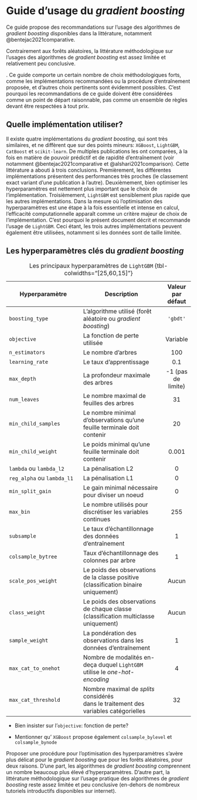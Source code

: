 # Guide d'usage du _gradient boosting_ {#sec-guide-gb}

Ce guide propose des recommandations sur l'usage des algorithmes de _gradient boosting_ disponibles dans la littérature, notamment @bentejac2021comparative. 

Contrairement aux forêts aléatoires, la littérature méthodologique sur l'usages des algorithmes de _gradient boosting_ est assez limitée et relativement peu conclusive. 


. Ce guide comporte un certain nombre de choix méthodologiques forts, comme les implémentations recommandées ou la procédure d'entraînement proposée, et d'autres choix pertinents sont évidemment possibles. C'est pourquoi les recommandations de ce guide doivent être considérées comme un point de départ raisonnable, pas comme un ensemble de règles devant être respectées à tout prix.

## Quelle implémentation utiliser? {#sec-implementation-gb}

Il existe quatre implémentations du _gradient boosting_, qui sont très similaires, et ne diffèrent que sur des points mineurs: `XGBoost`, `LightGBM`, `CatBoost` et `scikit-learn`. De multiples publications les ont comparées, à la fois en matière de pouvoir prédictif et de rapidité d'entraînement (voir notamment @bentejac2021comparative et @alshari2021comparison). Cette littérature a abouti à trois conclusions. Premièrement, les différentes implémentations présentent des performances très proches (le classement exact variant d'une publication à l'autre). Deuxièmement, bien optimiser les hyperparamètres est nettement plus important que le choix de l'implémentation. Troisièmement, `LightGBM` est sensiblement plus rapide que les autres implémentations. Dans la mesure où l'optimisation des hyperparamètres est une étape à la fois essentielle et intense en calcul, l'efficacité computationnelle apparaît comme un critère majeur de choix de l'implémentation. C'est pourquoi le présent document décrit et recommande l'usage de `LightGBM`. Ceci étant, les trois autres implémentations peuvent également être utilisées, notamment si les données sont de taille limitée.

## Les hyperparamètres clés du _gradient boosting_ {#sec-hyperparam-gb}


| Hyperparamètre                                                      | Description                                                                 | Valeur par défaut |
|---------------------------------------------------------------------|-----------------------------------------------------------------------------|:-----------------:|
| `boosting_type`                                                     | L'algorithme utilisé (forêt aléatoire ou _gradient boosting_)               | `'gbdt'`          |
| `objective`                                                         | La fonction de perte utilisée                                               | Variable          |
| `n_estimators`                                                      | Le nombre d'arbres                                                          | 100               |
| `learning_rate`                                                     | Le taux d'apprentissage                                                     | 0.1               |
| `max_depth`                                                         | La profondeur maximale des arbres                                           | -1 (pas de limite)|
| `num_leaves`                                                        | Le nombre maximal de feuilles des arbres                                    | 31                |
| `min_child_samples`                                                 | Le nombre minimal d'observations qu'une feuille terminale doit contenir     | 20                |
| `min_child_weight`                                                  | Le poids minimal qu'une feuille terminale doit contenir                     | 0.001             |
| `lambda` ou `lambda_l2`                                             | La pénalisation L2                                                          | 0                 |
| `reg_alpha` ou `lambda_l1`                                          | La pénalisation L1                                                          | 0                 |
| `min_split_gain`                                                    | Le gain minimal nécessaire pour diviser un noeud                            | 0                 |
| `max_bin`                                                           | Le nombre utilisés pour discrétiser les variables continues                 | 255               |
| `subsample`                                                         | Le taux d'échantillonnage des données d'entraînement                        | 1                 |
| `colsample_bytree`                                                  | Taux d'échantillonnage des colonnes par arbre                               | 1                 |
| `scale_pos_weight`                                                  | Le poids des observations de la classe positive (classification binaire uniquement) | Aucun     |
| `class_weight`                                                      | Le poids des observations de chaque classe (classification multiclasse uniquement)  | Aucun     |
| `sample_weight`                                                     | La pondération des observations dans les données d'entraînement             | 1                 |
| `max_cat_to_onehot`                                                 | Nombre de modalités en-deça duquel `LightGBM` utilise le _one-hot-encoding_ | 4                 |
| `max_cat_threshold`                                                 | Nombre maximal de _splits_ considérés <br> dans le traitement des variables catégorielles  | 32       | 

: Les principaux hyperparamètres de `LightGBM` {tbl-colwidths="[25,60,15]"}

- Bien insister sur l'`objective`: fonction de perte?

-  Mentionner qu' `XGBoost` propose également `colsample_bylevel` et `colsample_bynode`



Proposer une procédure pour l'optimisation des hyperparamètres s'avère plus délicat pour le _gradient boosting_ que pour les forêts aléatoires, pour deux raisons. D'une part, les algorithmes de _gradient boosting_ comprennent un nombre beaucoup plus élevé d'hyperparamètres. D'autre part, la littérature méthodologique sur l'usage pratique des algorithmes de _gradient boosting_ reste assez limitée et peu conclusive (en-dehors de nombreux tutoriels introductifs disponibles sur internet).






